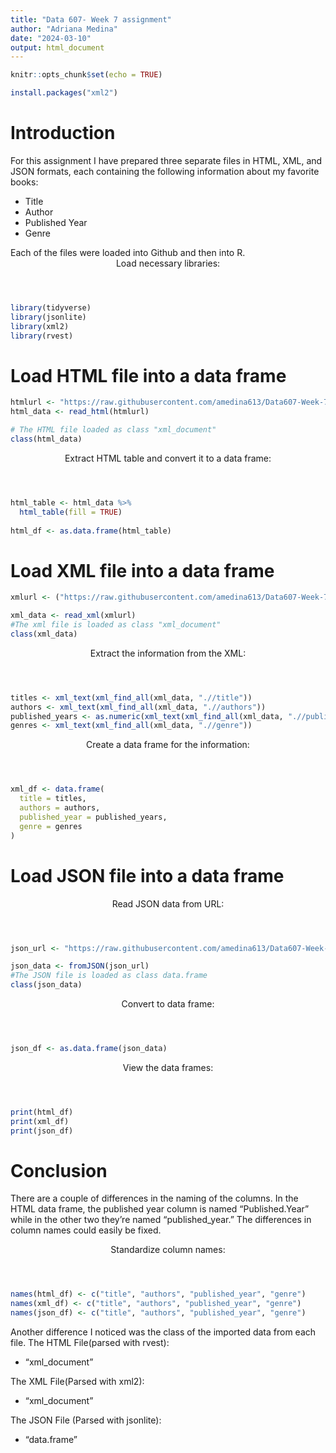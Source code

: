```yaml
---
title: "Data 607- Week 7 assignment"
author: "Adriana Medina"
date: "2024-03-10"
output: html_document
---
```


```r
knitr::opts_chunk$set(echo = TRUE)
```

```r
install.packages("xml2")
```
# Introduction
For this assignment I have prepared three separate files in HTML, XML, and JSON formats, each containing the following information about my favorite books:

 + Title
 + Author
 + Published Year
 + Genre

Each of the files were loaded into Github and then into R.
<header>Load necessary libraries:</header></b>

```r
library(tidyverse)
library(jsonlite)
library(xml2)
library(rvest)
```


# Load HTML file into a data frame
```r
htmlurl <- "https://raw.githubusercontent.com/amedina613/Data607-Week-7-Assignment/main/books.html"
html_data <- read_html(htmlurl)

# The HTML file loaded as class "xml_document"
class(html_data)
```

<header>Extract HTML table and convert it to a data frame:</header></b>

```r
html_table <- html_data %>%
  html_table(fill = TRUE)
 
html_df <- as.data.frame(html_table)
```


# Load XML file into a data frame

```r
xmlurl <- ("https://raw.githubusercontent.com/amedina613/Data607-Week-7-Assignment/main/books.xml")

xml_data <- read_xml(xmlurl)
#The xml file is loaded as class "xml_document"
class(xml_data)
```

<header>Extract the information from the XML:</header></b>

```r
titles <- xml_text(xml_find_all(xml_data, ".//title"))
authors <- xml_text(xml_find_all(xml_data, ".//authors"))
published_years <- as.numeric(xml_text(xml_find_all(xml_data, ".//published_year")))
genres <- xml_text(xml_find_all(xml_data, ".//genre"))

```

<header>Create a data frame for the information:</header></b>

```r
xml_df <- data.frame(
  title = titles,
  authors = authors,
  published_year = published_years,
  genre = genres
)
```

# Load JSON file into a data frame

<header>Read JSON data from URL:</header></b>

```r
json_url <- "https://raw.githubusercontent.com/amedina613/Data607-Week-7-Assignment/main/books.json"

json_data <- fromJSON(json_url)
#The JSON file is loaded as class data.frame
class(json_data)
```
<header>Convert to data frame:</header></b>

```r
json_df <- as.data.frame(json_data)
```

<header>View the data frames:</header></b>

```r
print(html_df)
print(xml_df)
print(json_df)
```
# Conclusion
There are a couple of differences in the naming of the columns. In the HTML data frame, the published year column is named "Published.Year" while in the other two they're named "published_year." The differences in column names could easily be fixed.

<header>Standardize column names:</header></b>
```r
names(html_df) <- c("title", "authors", "published_year", "genre")
names(xml_df) <- c("title", "authors", "published_year", "genre")
names(json_df) <- c("title", "authors", "published_year", "genre")
```

Another difference I noticed was the class of the imported data from each file. 
The HTML File(parsed with rvest):

 + "xml_document"
 
 The XML File(Parsed with xml2):
 
 + "xml_document"
 
 The JSON File (Parsed with jsonlite):
 
 + "data.frame"
